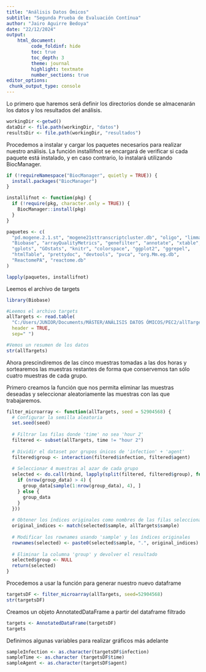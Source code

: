 ```yaml
---
title: "Análisis Datos Ómicos" 
subtitle: "Segunda Prueba de Evaluación Contínua"
author: "Jairo Aguirre Bedoya"
date: "22/12/2024"
output: 
    html_document:
         code_foldinf: hide
         toc: true
         toc_depth: 3
         theme: journal
         highlight: textmate
         number_sections: true
editor_options:
 chunk_output_type: console
---
```


Lo primero que haremos será definir los directorios donde se almacenarán los datos y los resultados del análisis.

```r
workingDir <-getwd()
dataDir <- file.path(workingDir, "datos")
resultsDir <- file.path(workingDir, "resultados")
```

Procedemos a instalar y cargar los paquetes necesarios para realizar nuestro análisis. La función installifnot se encargará de verificar si cada paquete está instalado, y en caso contrario, lo instalará utilizando BiocManager.

```r

if (!requireNamespace("BiocManager", quietly = TRUE)) {
  install.packages("BiocManager")
}

installifnot <- function(pkg) {
  if (!require(pkg, character.only = TRUE)) {
    BiocManager::install(pkg)
  }
}

paquetes <- c(
  "pd.mogene.2.1.st", "mogene21sttranscriptcluster.db", "oligo", "limma", 
  "Biobase", "arrayQualityMetrics", "genefilter", "annotate", "xtable", 
  "gplots", "GOstats", "knitr", "colorspace", "ggplot2", "ggrepel", 
  "htmlTable", "prettydoc", "devtools", "pvca", "org.Mm.eg.db", 
  "ReactomePA", "reactome.db"
)

lapply(paquetes, installifnot)
```


Leemos el archivo de targets

```r
library(Biobase)

#Leemos el archivo targets
allTargets <- read.table(
  "C:/Users/JUNIOR/Documents/MÁSTER/ANÁLISIS DATOS ÓMICOS/PEC2/allTargets.txt", 
  header = TRUE, 
  sep=" ")

#Vemos un resumen de los datos
str(allTargets)

```

Ahora prescindiremos de las cinco muestras tomadas a las dos horas y sortearemos las muestras restantes de forma que conservemos tan sólo cuatro muestras de cada grupo.

Primero creamos la función que nos permita eliminar las muestras deseadas y seleccionar aleatoriamente las muestras con las que trabajaremos. 

```r
filter_microarray <- function(allTargets, seed = 52904568) {
  # Configurar la semilla aleatoria
  set.seed(seed)
  
  # Filtrar las filas donde 'time' no sea 'hour 2'
  filtered <- subset(allTargets, time != "hour 2")
  
  # Dividir el dataset por grupos únicos de 'infection' + 'agent'
  filtered$group <- interaction(filtered$infection, filtered$agent)
  
  # Seleccionar 4 muestras al azar de cada grupo
  selected <- do.call(rbind, lapply(split(filtered, filtered$group), function(group_data) {
    if (nrow(group_data) > 4) {
      group_data[sample(1:nrow(group_data), 4), ]
    } else {
      group_data
    }
  }))
  
  # Obtener los índices originales como nombres de las filas seleccionadas
  original_indices <- match(selected$sample, allTargets$sample)
  
  # Modificar los rownames usando 'sample' y los índices originales
  rownames(selected) <- paste0(selected$sample, ".", original_indices)
  
  # Eliminar la columna 'group' y devolver el resultado
  selected$group <- NULL
  return(selected)
}

```

Procedemos a usar la función para generar nuestro nuevo dataframe

```r
targetsDF <- filter_microarray(allTargets, seed=52904568)
str(targetsDF)
```

Creamos un objeto AnnotatedDataFrame a partir del dataframe filtrado

```r
targets <- AnnotatedDataFrame(targetsDF)
targets
```

Definimos algunas variables para realizar gráficos más adelante 

```r
sampleInfection <- as.character(targetsDF$infection)
sampleTime <- as.character (targetsDF$time)
sampleAgent <- as.character(targetsDF$agent)
```

